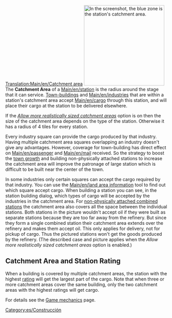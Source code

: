 {{es/Traducción|Catchment area|0}}
[[Translation:Main/en/Catchment area]]
{{en/-}}
[[File:en/Catchmentarea.png|thumb|right|250px|In the screenshot, the blue zone is the station's catchment area.]]
The '''Catchment Area''' of a [[Main/en/station]] is the radius around the stage that it can service. [[Main/en/Towns|Town-buildings]] and [[Main/en/industries]] that are within a station's catchment area accept [[Main/en/cargo]] through this station, and will place their cargo at the station to be delivered elsewhere.

If the ''[[Main/en/Advanced Settings/Stations#Allow more realistically sized catchment areas|Allow more realistically sized catchment areas]]'' option is  on then the size of the catchment area depends on the type of the station. Otherwise it has a radius of 4 tiles for every station.

Every industry square can provide the cargo produced by that industry. Having multiple catchment area squares overlapping an industry doesn't give any advantages. However, coverage for town-building has direct effect on [[Main/en/passenger]] and [[Main/en/mail]] received. So the strategy to boost the [[Main/en/Town#Town Growth|town growth]] and building non-physically attached stations to increase the catchment area will improve the patronage of large station which is difficult to be built near the center of the town.

In some industries only certain squares can accept the cargo required by that industry. You can use the [[Main/en/land area information]] tool to find out which square accept cargo. When building a station you can see, in the station building dialog, which types of cargo will be accepted by the industries in the catchment area. For [[Main/en/Stations#Building non-physically attached stations|non-physically attached combined stations]] the catchment area also covers all the space between the individual stations. Both stations in the picture wouldn't accept oil if they were built as separate stations because they are too far away from the refinery. But since they form a single combined station their catchment area extends over the refinery and makes them accept oil. This only applies for delivery, not for pickup of cargo. Thus the pictured stations won't get the goods produced by the refinery. (The described case and picture applies when the ''Allow more realistically sized catchment areas'' option is enabled.)

== Catchment Area and Station Rating ==
When a building is covered by multiple catchment areas, the station with the highest [[Main/en/Game mechanics#Station rating|rating]] will get the largest part of the cargo. Note that when three or more catchment areas cover the same building, only the two catchment areas with the highest ratings will get cargo.

For details see the [[Main/en/Game mechanics#Cargo delivery to stations|Game mechanics]] page.

[[Category:es/Construcción]]